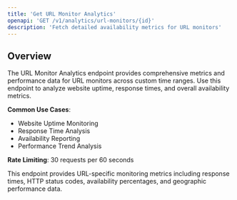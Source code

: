 ```yaml
---
title: 'Get URL Monitor Analytics'
openapi: 'GET /v1/analytics/url-monitors/{id}'
description: 'Fetch detailed availability metrics for URL monitors'
---
```


## Overview

The URL Monitor Analytics endpoint provides comprehensive metrics and performance data for URL monitors across custom time ranges. Use this endpoint to analyze website uptime, response times, and overall availability metrics.

**Common Use Cases**:
- Website Uptime Monitoring
- Response Time Analysis
- Availability Reporting
- Performance Trend Analysis

**Rate Limiting**: 30 requests per 60 seconds

<Note>
This endpoint provides URL-specific monitoring metrics including response times, HTTP status codes, availability percentages, and geographic performance data.
</Note>
